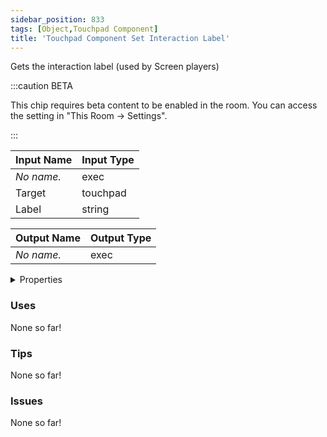 ```yaml
---
sidebar_position: 833
tags: [Object,Touchpad Component]
title: 'Touchpad Component Set Interaction Label'
---
```


Gets the interaction label (used by Screen players)

:::caution BETA

This chip requires beta content to be enabled in the room. You can access the setting in "This Room -> Settings".

:::


<EsbSvg />

| Input Name | Input Type |
|-----------|-----------|
| *No name.* | exec |
| Target | touchpad |
| Label | string |

| Output Name | Output Type |
|-----------|-----------|
| *No name.* | exec |


<details>
  <summary>Properties</summary>
  <div>
    <div>
    <table>
      <thead>
        <tr>
          <th>Is beta required?</th>
          <th>✅</th>
        </tr>
        <tr>
          <th>Is this chip a trolling risk?</th>
          <th>❌</th>
        </tr>
        <tr>
          <th>Is this chip a role assignment risk?</th>
          <th>❌</th>
        </tr>
        <tr>
          <th>Chip UUID</th>
          <th>41643ef3-6003-43d5-9bc7-d520e7aa5fcf</th>
        </tr>
      </thead>
    </table>
    </div>
  </div>
</details>

### Uses

None so far!

### Tips

None so far!

### Issues

None so far!